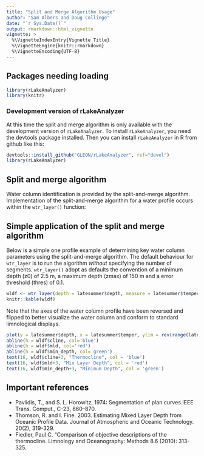 ```yaml
---
title: "Split and Merge Algorithm Usage"
author: "Sam Albers and Doug Collinge"
date: "`r Sys.Date()`"
output: rmarkdown::html_vignette
vignette: >
  %\VignetteIndexEntry{Vignette Title}
  %\VignetteEngine{knitr::rmarkdown}
  %\VignetteEncoding{UTF-8}
---
```



## Packages needing loading
```r
library(rLakeAnalyzer)
library(knitr)
```

### Development version of rLakeAnalyzer
At this time the split and merge algorithm is only available with the development version of `rLakeAnalyzer`. To install `rLakeAnalyzer`, you need the devtools package installed. Then you can install `rLakeAnalyzer` in R from github like this:
```r
devtools::install_github("GLEON/rLakeAnalyzer", ref="devel")
library(rLakeAnalyzer)
```

## Split and merge algorithm
Water column identification is provided by the split-and-merge algorithm. Implementation of the split-and-merge algorithm for a water profile occurs within the `wtr_layer()` function:

## Simple application of the split and merge algorithm
Below is a simple one profile example of determining key water column parameters using the split-and-merge algorithm. The default behaviour for `wtr_layer` is to run the algorithm *without* specifying the number of segments. `wtr_layer()` adopt as defaults the convention of a minimum depth (z0) of 2.5 m, a maximum depth (zmax) of 150 m and a error threshold (thres) of 0.1. 
```r
wldf <- wtr_layer(depth = latesummer$depth, measure = latesummer$temper)
knitr::kable(wldf)
```

Note that the axes of the water column profile have been reversed and flipped to better visualize the water column and conform to standard limnological displays. 
```r
plot(y = latesummer$depth, x = latesummer$temper, ylim = rev(range(latesummer$depth)))
abline(h = wldf$cline, col='blue')
abline(h = wldf$mld, col='red')
abline(h = wldf$min_depth, col='green')
text(16, wldf$cline+3, "Thermocline", col = 'blue')
text(16, wldf$mld+3, "Mix Layer Depth", col = 'red')
text(16, wldf$min_depth+3, "Minimum Depth", col = 'green')
```

## Important references
- Pavlidis, T., and S. L. Horowitz, 1974: Segmentation of plan curves.IEEE Trans. Comput., C-23, 860–870.
- Thomson, R. and I. Fine. 2003. Estimating Mixed Layer Depth from Oceanic Profile Data. Journal of Atmospheric and Oceanic Technology. 20(2), 319-329.
- Fiedler, Paul C. "Comparison of objective descriptions of the thermocline. Limnology and Oceanography: Methods 8.6 (2010): 313-325.

